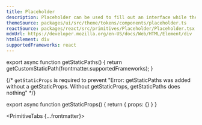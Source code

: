 ```yaml
---
title: Placeholder
description: Placeholder can be used to fill out an interface while the content is loading.
themeSource: packages/ui/src/theme/tokens/components/placeholder.ts
reactSource: packages/react/src/primitives/Placeholder/Placeholder.tsx
mdnUrl: https://developer.mozilla.org/en-US/docs/Web/HTML/Element/div
htmlElement: div
supportedFrameworks: react
---
```



export async function getStaticPaths() {
  return getCustomStaticPath(frontmatter.supportedFrameworks);
}

{/*  `getStaticProps` is required to prevent "Error: getStaticPaths was added without a getStaticProps. Without getStaticProps, getStaticPaths does nothing" */}

export async function getStaticProps() {
  return { props: {} }
}

<PrimitiveTabs {...frontmatter}>
  <ReactPage />
</PrimitiveTabs>
